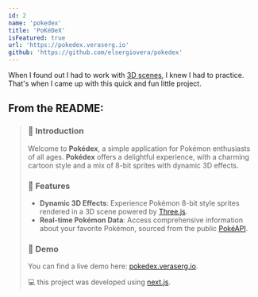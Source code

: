 ```yaml
---
id: 2
name: 'pokedex'
title: 'PoKéDeX'
isFeatured: true
url: 'https://pokedex.veraserg.io'
github: 'https://github.com/elsergiovera/pokedex'
---
```

When I found out I had to work with [3D scenes](vibia), I knew I had to practice. That's when I came up with this quick and fun little project.

## From the __README:__

> ### &#128213; Introduction
> Welcome to **Pokédex**, a simple application for Pokémon enthusiasts of all ages.
> **Pokédex** offers a delightful experience, with a charming cartoon style and a mix of 8-bit sprites with dynamic 3D effects.
>
> ### &#128640; Features
> - **Dynamic 3D Effects**: Experience Pokémon 8-bit style sprites rendered in a 3D scene powered by [Three.js](https://threejs.org).
> - **Real-time Pokémon Data**: Access comprehensive information about your favorite Pokémon, sourced from the public [PokéAPI](https://pokeapi.co).
>
> ### &#128308; Demo
> You can find a live demo here: [pokedex.veraserg.io](https://pokedex.veraserg.io).
>
> &#128187; this project was developed using [next.js](https://nextjs.org/).